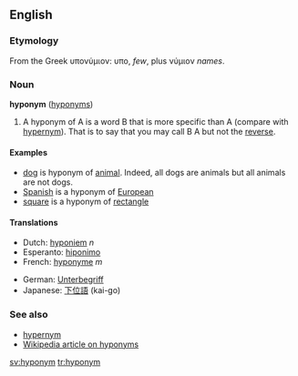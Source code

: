 ==English==
=== Etymology ===

From the Greek υπονύμιον: υπο, ''few'', plus νύμιον ''names''.

=== Noun ===
'''hyponym''' ([[hyponyms]])

#A hyponym of A is a word B that is more specific than A (compare with [[hypernym]]). That is to say that you may call B A but not the [[reverse]]. 

====Examples====
* [[dog]] is hyponym of [[animal]]. Indeed, all dogs are animals but all animals are not dogs.
* [[Spanish]] is a hyponym of [[European]]
* [[square]] is a hyponym of [[rectangle]]

==== Translations ====
{{top}}
*Dutch: [[hyponiem]] ''n''
*Esperanto: [[hiponimo]]
*French: [[hyponyme]] ''m''
{{mid}}
*German: [[Unterbegriff]]
*Japanese: [[下位語]] (kai-go)
{{bottom}}

=== See also ===
*[[hypernym]]
*[[w:hyponym|Wikipedia article on hyponyms]]

[[sv:hyponym]]
[[tr:hyponym]]